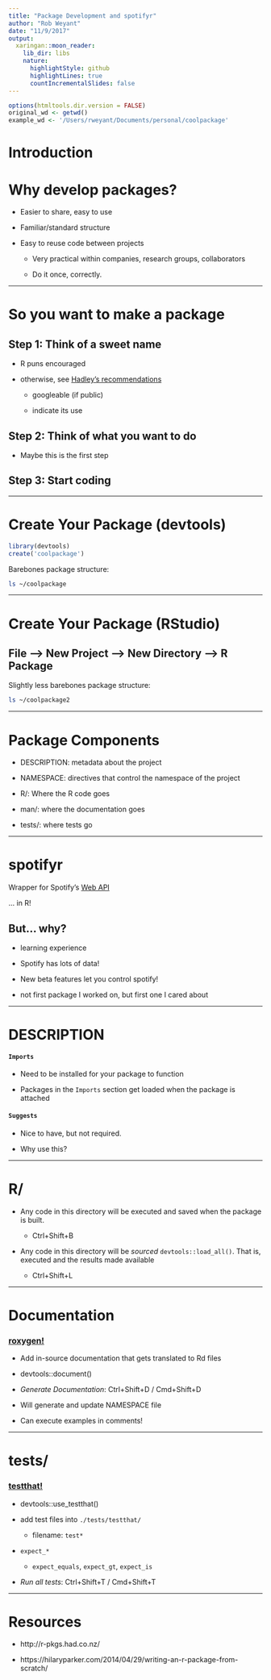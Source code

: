 ```yaml
---
title: "Package Development and spotifyr"
author: "Rob Weyant"
date: "11/9/2017"
output:
  xaringan::moon_reader:
    lib_dir: libs
    nature:
      highlightStyle: github
      highlightLines: true
      countIncrementalSlides: false
---
```


```r
options(htmltools.dir.version = FALSE)
original_wd <- getwd()
example_wd <- '/Users/rweyant/Documents/personal/coolpackage'
```

# Introduction


# Why develop packages?

* Easier to share, easy to use

* Familiar/standard structure 

* Easy to reuse code between projects

  * Very practical within companies, research groups, collaborators 
  
  * Do it once, correctly.
  
---

# So you want to make a package

## Step 1: Think of a sweet name

* R puns encouraged

* otherwise, see [Hadley's recommendations](http://r-pkgs.had.co.nz/package.html)

  * googleable (if public)
  
  * indicate its use

## Step 2: Think of what you want to do

* Maybe this is the first step

## Step 3: Start coding

---

# Create Your Package (devtools)

```r
library(devtools)
create('coolpackage')
```

Barebones package structure:

```bash
ls ~/coolpackage
```

---

# Create Your Package (RStudio)

## File --> New Project --> New Directory --> R Package

Slightly less barebones package structure:

```bash
ls ~/coolpackage2
```

---

# Package Components

* DESCRIPTION: metadata about the project

* NAMESPACE: directives that control the namespace of the project

* R/: Where the R code goes

* man/: where the documentation goes

* tests/: where tests go

---

# spotifyr

Wrapper for Spotify's [Web API](https://developer.spotify.com/web-api/)

... in R!

## But... why?

* learning experience

* Spotify has lots of data!

* New beta features let you control spotify!

* not first package I worked on, but first one I cared about

---

# DESCRIPTION

#### `Imports`

* Need to be installed for your package to function

* Packages in the `Imports` section get loaded when the package is attached

#### `Suggests`

* Nice to have, but not required.

* Why use this?

---

# R/

* Any code in this directory will be executed and saved when the package is built.

  * Ctrl+Shift+B

* Any code in this directory will be _sourced_ `devtools::load_all()`. That is, executed and the results made available

  * Ctrl+Shift+L

---

# Documentation

### [roxygen!](http://roxygen.org/)

* Add in-source documentation that gets translated to Rd files

* devtools::document()

* *Generate Documentation*: Ctrl+Shift+D / Cmd+Shift+D

* Will generate and update NAMESPACE file

* Can execute examples in comments!

---

# tests/

### [testthat!](http://r-pkgs.had.co.nz/tests.html)

* devtools::use_testthat()

* add test files into `./tests/testthat/`
  
  * filename: `test*`

* `expect_*`
  
  * `expect_equals`, `expect_gt`, `expect_is`

* *Run all tests*: Ctrl+Shift+T / Cmd+Shift+T

---

# Resources

* http://r-pkgs.had.co.nz/

* https://hilaryparker.com/2014/04/29/writing-an-r-package-from-scratch/



